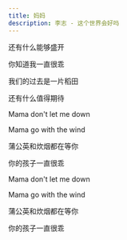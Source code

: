 ```yaml
---
title: 妈妈
description: 李志 - 这个世界会好吗
---
```


还有什么能够盛开

你知道我一直很乖

我们的过去是一片稻田

还有什么值得期待

Mama don't let me down

Mama go with the wind

蒲公英和炊烟都在等你

你的孩子一直很乖

Mama don't let me down

Mama go with the wind

蒲公英和炊烟都在等你

你的孩子一直很乖
